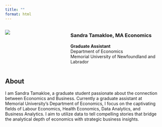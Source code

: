 ```yaml
---
title: ""
format: html
---
```



::: columns
::: {.column width="40%"}
![](Sandy.png)
:::

::: {.column width="60%"}
### Sandra Tamakloe, MA Economics

**Graduate Assistant**\
Department of Economics\
Memorial University of Newfoundland and Labrador

:::
:::


## About

I am Sandra Tamakloe, a graduate student passionate about the connection between Economics and Business. Currently a graduate assistant at Memorial University's Department of Economics, I focus on the captivating fields of Labour Economics, Health Economics, Data Analytics, and Business Analytics. I aim to utilize data to tell compelling stories that bridge the analytical depth of economics with strategic business insights.
